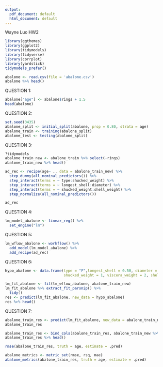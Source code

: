 ```yaml
---
output:
  pdf_document: default
  html_document: default
---
```

Wayne Luo
HW2

```r
library(ggthemes)
library(ggplot2)
library(tidymodels)
library(tidyverse)
library(corrplot)
library(yardstick)
tidymodels_prefer()
```

```r
abalone <- read.csv(file = 'abalone.csv')
abalone %>% head()
```
QUESTION 1:
```r
abalone["age"] <- abalone$rings + 1.5
head(abalone)
```
QUESTION 2:
```r
set.seed(3435)
abalone_split <- initial_split(abalone, prop = 0.80, strata = age)
abalone_train <- training(abalone_split)
abalone_test <- testing(abalone_split)
```

QUESTION 3:
```r
?tidymodels
abalone_train_new <- abalone_train %>% select(-rings)
abalone_train_new %>% head()
```

```r
ad_rec <- recipe(age~ ., data = abalone_train_new) %>% 
  step_dummy(all_nominal_predictors()) %>% 
  step_interact(terms = ~ type:shucked_weight) %>% 
  step_interact(terms = ~ longest_shell:diameter) %>% 
  step_interact(terms = ~ shucked_weight:shell_weight) %>% 
  step_normalize(all_nominal_predictors())

ad_rec
````


QUESTION 4:
```r
lm_model_abalone <- linear_reg() %>% 
  set_engine("lm")
```

QUESTION 5:
```r
lm_wflow_abalone <- workflow() %>% 
  add_model(lm_model_abalone) %>% 
  add_recipe(ad_rec)
```

QUESTION 6:
```r
hypo_abalone <- data.frame(type = "F",longest_shell = 0.50, diameter = 0.10, height = 0.30, whole_weight = 4, 
                           shucked_weight = 1, viscera_weight = 2, shell_weight = 1)

lm_fit_abalone <- fit(lm_wflow_abalone, abalone_train_new)
lm_fit_abalone %>% extract_fit_parsnip() %>% 
  tidy()
res <- predict(lm_fit_abalone, new_data = hypo_abalone)
res %>% head()
```


QUESTION 7:

```r
abalone_train_res <- predict(lm_fit_abalone, new_data = abalone_train_new)
abalone_train_res
```



```r
abalone_train_res <- bind_cols(abalone_train_res, abalone_train_new %>% select(age))
abalone_train_res %>% head()
```
```r
rmse(abalone_train_res, truth = age, estimate = .pred)
```
```r
abalone_metrics <- metric_set(rmse, rsq, mae)
abalone_metrics(abalone_train_res, truth = age, estimate = .pred)
```



































